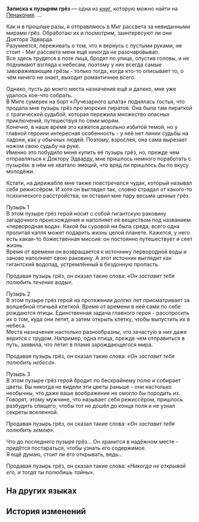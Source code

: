 {{Книга Инфобокс
|id           = 372
|Название     = Записка к пузырям грёз
|Изображение  = Item Penacony Readable 1.png
|Мир          = Пенакония
|Томов        = 1
|Автор        = <!--нужно добавить-->
|Описание     = Записи о содержимом пузырей грёз. Пузыри собрал и продал Доктору Эдварду один брокер.
|Том1         = {{tx}}
|Источник1    = {{tx|Отсутствует источник}}
|Персонажи    = 
|Фракции      = 
}}
'''Записка к пузырям грёз''' — одна из [[Книги|книг]], которую можно найти на [[Пенакония]].
<!--
==Получение==
<gallery>
Книга НАЗВАНИЕ.png|НАЗВАНИЕ
Локация НАЗВАНИЕ.png|Расположение на карте. Ближайший пространственный якорь «[[НАЗВАНИЕ]]»
</gallery>
-->
...

Как и в прошлые разы, я отправляюсь в Миг рассвета за невиданными мирами грёз. Обработаю их и посмотрим, заинтересуют ли они Доктора Эдварда.<br />
Разумеется, переживать о том, что я вернусь с пустыми руками, не стоит - Миг рассвета меня ещё никогда не разочаровывал.<br />
Все здесь трудятся в поте лица, бродят по улице, опустив головы, и не поднимают взгляда к небесам, поэтому у них всегда самые завораживающие грёзы - только тогда, когда кто-то описывает то, о чём ничего не знает, выходит романтичнее всего.

Однако, пусть до моего места назначения ещё и далеко, мне уже удалось кое-что собрать.<br />
В Миге сумерек на борт «Лучезарного шпата» поднялась гостья, что продала мне пузырь грёз про морских пиратов. Она была там пираткой с трагической судьбой, которая пережила множество опасных приключений, путешествуя по семи морям.<br />
Конечно, в наше время это кажется довольно избитой темой, но у главной героини интересная особенность - у неё нет линии судьбы на ладони, как у обычных людей. Поэтому, взрослея, она сама вырезает ножом свою судьбу на руке.<br />
Именно это побудило меня купить её пузырь грёз, но, прежде чем отправляться к Доктору Эдварду, мне пришлось немного поработать с пузырём: в нём не хватало эмоций, что вряд ли пришлось бы по вкусу молодёжи.

Кстати, на дирижабле мне также повстречался чудак, который называл себя режиссёром. И хотя он выглядел так, словно страдал от какого-то психического расстройства, он оставил мне пару весьма ценных грёз.

Пузырь 1<br />
В этом пузыре грёз герой носит с собой гигантскую раковину загадочного происхождения и наполняет её веществом под названием «первородная вода». Какой бы суровой ни была среда, всего одна пролитая капля может подарить жизнь целой планете. Кажется, у него есть какая-то божественная миссия: он постоянно путешествует и сеет жизнь.<br />
Время от времени он возвращается к источнику первородной воды и заново наполняет свою раковину. А этот источник выглядит как гигантский водопад, устремлённый в бездонную пропасть.

Продавая пузырь грёз, он сказал такие слова: ''«Он заставит тебя полюбить течение воды».''

Пузырь 2<br />
В этом пузыре грёз герой на протяжении долгих лет присматривает за волшебной птичьей клеткой. Время от времени в ней сами по себе рождаются птицы. Единственная задача главного героя - расспросить их о том, куда они летят, а затем открыть клетку, чтобы выпустить их в небеса.<br />
Места назначения настолько разнообразны, что зачастую в них даже верится с трудом. Например, одна птица, прежде чем отправиться в путь, заявила, что летит в пламя зарождающегося мира.

Продавая пузырь грёз, он сказал такие слова: ''«Он заставит тебя полюбить небеса».''

Пузырь 3<br />
В этом пузыре грёз герой бродит по бескрайнему полю и собирает цветы. Вы никогда не видели эти цветы раньше - они настолько необычны, что даже ваше воображение не смогло бы породить их.<br />
Говорят, этому мужчине, что называет себя режиссёром, пришлось разбудить спящего, чтобы тот не дошёл до конца поля и не узнал секреты вселенной.

Продавая пузырь грёз, он сказал такие слова: ''«Он заставит тебя полюбить землю».''

Что до последнего пузыря грёз... Он хранится в надёжном месте - придётся постараться, чтобы узнать его содержимое.<br />
Я ещё думаю, стоит ли его открывать, ведь...

Продавая пузырь грёз, он сказал такие слова: ''«Никогда не открывай его, и тогда ты полюбишь тайны».''

==На других языках==
{{На других языках
|en   = Dream Bubble Notes
|zhs  = 梦泡手记
|zht  = 夢泡手記
|ja   = 夢の泡の手記
|ko   = 꿈방울 수기
|es   = Notas de burbuja de ensueño
|fr   = Notes sur les bulles oniriques
|ru   = Записка к пузырям грёз
|th   = บันทึกฟองแห่งความฝัน
|vi   = Sổ Tay Bong Bóng Giấc Mơ
|de   = Traumblasennotizen
|id   = Catatan Gelembung Mimpi
|pt   = Anotações Sobre Bolha de Sonhos
}}

==История изменений==
{{История изменений|2.7}}